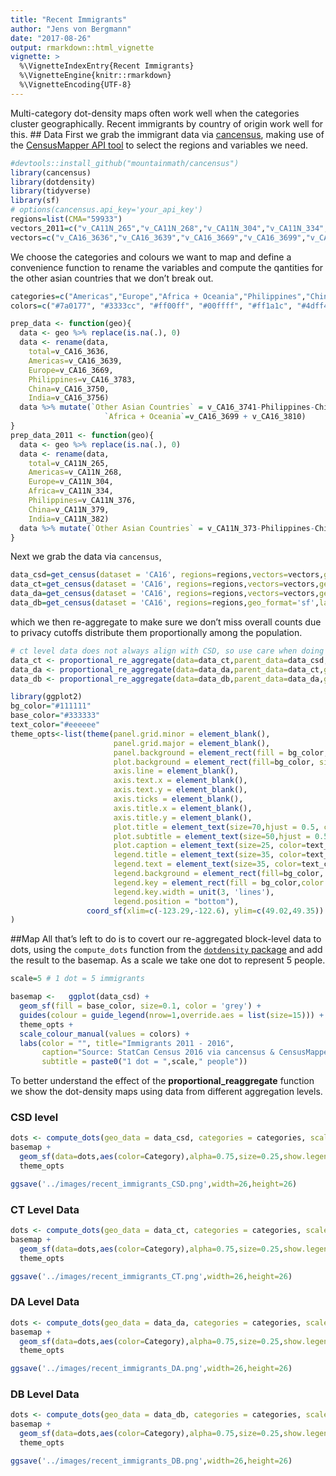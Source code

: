 ```yaml
---
title: "Recent Immigrants"
author: "Jens von Bergmann"
date: "2017-08-26"
output: rmarkdown::html_vignette
vignette: >
  %\VignetteIndexEntry{Recent Immigrants}
  %\VignetteEngine{knitr::rmarkdown}
  %\VignetteEncoding{UTF-8}
---
```


Multi-category dot-density maps often work well when the categories cluster geographically. Recent immigrants by
country of origin work well for this.
## Data
First we grab the immigrant data via [cancensus](https://github.com/mountainMath/cancensus), making use of the [CensusMapper API tool](https://censusmapper.ca/api/CA11) to select the regions and variables we need.
```r
#devtools::install_github("mountainmath/cancensus")
library(cancensus)
library(dotdensity)
library(tidyverse)
library(sf)
# options(cancensus.api_key='your_api_key')
regions=list(CMA="59933")
vectors_2011=c("v_CA11N_265","v_CA11N_268","v_CA11N_304","v_CA11N_334","v_CA11N_373","v_CA11N_376","v_CA11N_379","v_CA11N_382")
vectors=c("v_CA16_3636","v_CA16_3639","v_CA16_3669","v_CA16_3699","v_CA16_3741","v_CA16_3810","v_CA16_3750","v_CA16_3756","v_CA16_3783")
```

We choose the categories and colours we want to map and define a convenience function to rename the variables and compute the qantities for the other asian countries that we don't break out.
```r
categories=c("Americas","Europe","Africa + Oceania","Philippines","China","India","Other Asian Countries")
colors=c("#7a0177", "#3333cc", "#ff00ff", "#00ffff", "#ff1a1c", "#4dff4a", "#ffff33")

prep_data <- function(geo){
  data <- geo %>% replace(is.na(.), 0)
  data <- rename(data,
    total=v_CA16_3636,
    Americas=v_CA16_3639,                                  
    Europe=v_CA16_3669,
    Philippines=v_CA16_3783,
    China=v_CA16_3750,
    India=v_CA16_3756)
  data %>% mutate(`Other Asian Countries` = v_CA16_3741-Philippines-China-India,
                     `Africa + Oceania`=v_CA16_3699 + v_CA16_3810)
}
prep_data_2011 <- function(geo){
  data <- geo %>% replace(is.na(.), 0)
  data <- rename(data,
    total=v_CA11N_265,
    Americas=v_CA11N_268,                                  
    Europe=v_CA11N_304,
    Africa=v_CA11N_334,
    Philippines=v_CA11N_376,
    China=v_CA11N_379,
    India=v_CA11N_382)
  data %>% mutate(`Other Asian Countries` = v_CA11N_373-Philippines-China-India)
}
```


Next we grab the data via `cancensus`,
```r
data_csd=get_census(dataset = 'CA16', regions=regions,vectors=vectors,geo_format='sf',labels='short',level='CSD') %>% prep_data
data_ct=get_census(dataset = 'CA16', regions=regions,vectors=vectors,geo_format='sf',labels='short',level='CT') %>% prep_data
data_da=get_census(dataset = 'CA16', regions=regions,vectors=vectors,geo_format='sf',labels='short',level='DA') %>% prep_data
data_db=get_census(dataset = 'CA16', regions=regions,geo_format='sf',labels='short',level='DB')
```

which we then re-aggregate to make sure we don't miss overall counts due to privacy cutoffs distribute them
proportionally among the population.
```r
# ct level data does not always align with CSD, so use care when doing this
data_ct <- proportional_re_aggregate(data=data_ct,parent_data=data_csd,geo_match=setNames("GeoUID","CSD_UID"),categories=categories,base="Population")
data_da <- proportional_re_aggregate(data=data_da,parent_data=data_ct,geo_match=setNames("GeoUID","CT_UID"),categories=categories,base="Population")
data_db <- proportional_re_aggregate(data=data_db,parent_data=data_da,geo_match=setNames("GeoUID","DA_UID"),categories=categories,base="Population")
```


```r
library(ggplot2)
bg_color="#111111"
base_color="#333333"
text_color="#eeeeee"
theme_opts<-list(theme(panel.grid.minor = element_blank(),
                       panel.grid.major = element_blank(),
                       panel.background = element_rect(fill = bg_color, colour = NA),
                       plot.background = element_rect(fill=bg_color, size=1,linetype="solid",color=text_color),
                       axis.line = element_blank(),
                       axis.text.x = element_blank(),
                       axis.text.y = element_blank(),
                       axis.ticks = element_blank(),
                       axis.title.x = element_blank(),
                       axis.title.y = element_blank(),
                       plot.title = element_text(size=70,hjust = 0.5, color=text_color),
                       plot.subtitle = element_text(size=50,hjust = 0.5, color=text_color),
                       plot.caption = element_text(size=25, color=text_color),
                       legend.title = element_text(size=35, color=text_color),
                       legend.text = element_text(size=35, color=text_color),
                       legend.background = element_rect(fill=bg_color, size=1,linetype="solid",color=bg_color),
                       legend.key = element_rect(fill = bg_color,color = bg_color),
                       legend.key.width = unit(3, 'lines'),
                       legend.position = "bottom"),
                 coord_sf(xlim=c(-123.29,-122.6), ylim=c(49.02,49.35))  # zoom in a bit
)


```


##Map
All that's left to do is to covert our re-aggregated block-level data to dots, using the `compute_dots`
function from the [`dotdensity` package](https://github.com/mountainMath/dotdensity) and add the result to the basemap. As a scale we take one dot to represent 5 people.
```r
scale=5 # 1 dot = 5 immigrants

basemap <-   ggplot(data_csd) +
  geom_sf(fill = base_color, size=0.1, color = 'grey') +
  guides(colour = guide_legend(nrow=1,override.aes = list(size=15))) +
  theme_opts +
  scale_colour_manual(values = colors) +
  labs(color = "", title="Immigrants 2011 - 2016",
       caption="Source: StatCan Census 2016 via cancensus & CensusMapper.ca",
       subtitle = paste0("1 dot = ",scale," people"))
```


To better understand the effect of the **proportional_reaggregate** function we show the dot-density maps using data from different aggregation levels.

### CSD level
```r
dots <- compute_dots(geo_data = data_csd, categories = categories, scale=scale) %>% st_as_sf
basemap +
  geom_sf(data=dots,aes(color=Category),alpha=0.75,size=0.25,show.legend = "point") +
  theme_opts

ggsave('../images/recent_immigrants_CSD.png',width=26,height=26)
```

### CT Level Data
```r
dots <- compute_dots(geo_data = data_ct, categories = categories, scale=scale) %>% st_as_sf
basemap +
  geom_sf(data=dots,aes(color=Category),alpha=0.75,size=0.25,show.legend = "point") +
  theme_opts

ggsave('../images/recent_immigrants_CT.png',width=26,height=26)
```



### DA Level Data
```r
dots <- compute_dots(geo_data = data_da, categories = categories, scale=scale) %>% st_as_sf
basemap +
  geom_sf(data=dots,aes(color=Category),alpha=0.75,size=0.25,show.legend = "point") +
  theme_opts

ggsave('../images/recent_immigrants_DA.png',width=26,height=26)
```


### DB Level Data
```r
dots <- compute_dots(geo_data = data_db, categories = categories, scale=scale) %>% st_as_sf
basemap +
  geom_sf(data=dots,aes(color=Category),alpha=0.75,size=0.25,show.legend = "point") +
  theme_opts

ggsave('../images/recent_immigrants_DB.png',width=26,height=26)
```


